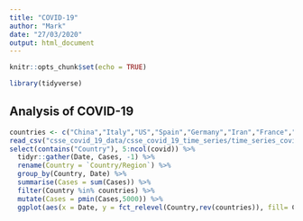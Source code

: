 ---
title: "COVID-19"
author: "Mark"
date: "27/03/2020"
output: html_document
---

```{r setup, include=FALSE}
knitr::opts_chunk$set(echo = TRUE)
```

```{r}
library(tidyverse)
```


## Analysis of COVID-19


```{r}
countries <- c("China","Italy","US","Spain","Germany","Iran","France","Switzerland","United Kingdom","Korea, South","Netherlands","Austria","Belgium","Canada","Norway","Portugal","Brazil","Sweden","Israel","Turkey")
read_csv("csse_covid_19_data/csse_covid_19_time_series/time_series_covid19_confirmed_global.csv") %>% 
select(contains("Country"), 5:ncol(covid)) %>% 
  tidyr::gather(Date, Cases, -1) %>% 
  rename(Country = `Country/Region`) %>% 
  group_by(Country, Date) %>% 
  summarise(Cases = sum(Cases)) %>% 
  filter(Country %in% countries) %>% 
  mutate(Cases = pmin(Cases,5000)) %>% 
  ggplot(aes(x = Date, y = fct_relevel(Country,rev(countries)), fill= Cases)) + geom_tile()
```

